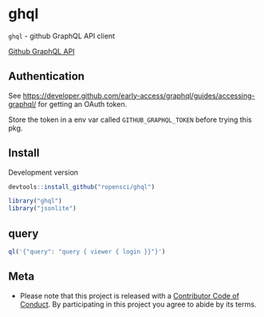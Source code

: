 ghql
====

`ghql` - github GraphQL API client

[Github GraphQL API](https://developer.github.com/early-access/graphql/)

## Authentication

See <https://developer.github.com/early-access/graphql/guides/accessing-graphql/> for getting an OAuth token. 

Store the token in a env var called `GITHUB_GRAPHQL_TOKEN` 
before trying this pkg.

## Install

Development version

```r
devtools::install_github("ropensci/ghql")
```

```r
library("ghql")
library("jsonlite")
```

## query

```r
ql('{"query": "query { viewer { login }}"}')
```

## Meta

* Please note that this project is released with a [Contributor Code of Conduct](CONDUCT.md). By participating in this project you agree to abide by its terms.
